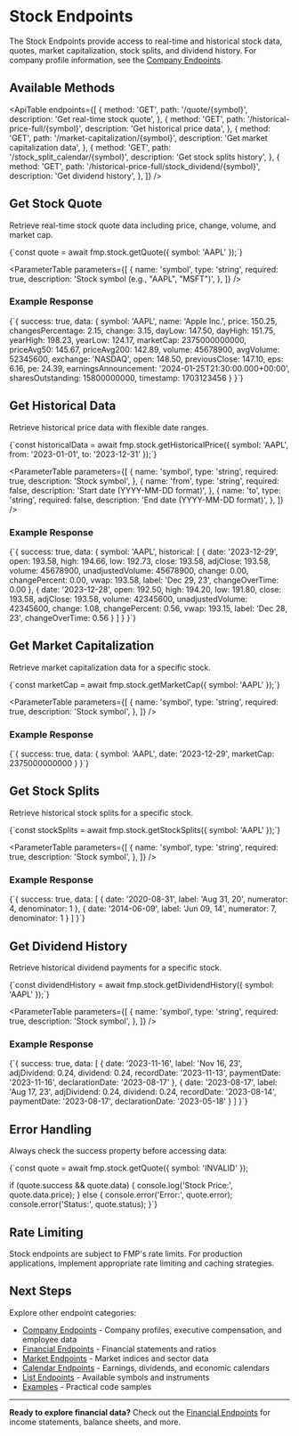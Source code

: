 # Stock Endpoints

The Stock Endpoints provide access to real-time and historical stock data, quotes, market capitalization, stock splits, and dividend history. For company profile information, see the [Company Endpoints](/docs/api/company).

## Available Methods

<ApiTable
  endpoints={[
    {
      method: 'GET',
      path: '/quote/{symbol}',
      description: 'Get real-time stock quote',
    },
    {
      method: 'GET',
      path: '/historical-price-full/{symbol}',
      description: 'Get historical price data',
    },
    {
      method: 'GET',
      path: '/market-capitalization/{symbol}',
      description: 'Get market capitalization data',
    },
    {
      method: 'GET',
      path: '/stock_split_calendar/{symbol}',
      description: 'Get stock splits history',
    },
    {
      method: 'GET',
      path: '/historical-price-full/stock_dividend/{symbol}',
      description: 'Get dividend history',
    },
  ]}
/>

## Get Stock Quote

Retrieve real-time stock quote data including price, change, volume, and market cap.

<CodeBlock language="typescript">
  {`const quote = await fmp.stock.getQuote({ symbol: 'AAPL' });`}
</CodeBlock>

<ParameterTable
  parameters={[
    {
      name: 'symbol',
      type: 'string',
      required: true,
      description: 'Stock symbol (e.g., "AAPL", "MSFT")',
    },
  ]}
/>

### Example Response

<CodeBlock language="typescript">
  {`{
    success: true,
    data: {      
      symbol: 'AAPL',
      name: 'Apple Inc.',
      price: 150.25,
      changesPercentage: 2.15,
      change: 3.15,
      dayLow: 147.50,
      dayHigh: 151.75,
      yearHigh: 198.23,
      yearLow: 124.17,
      marketCap: 2375000000000,
      priceAvg50: 145.67,
      priceAvg200: 142.89,
      volume: 45678900,
      avgVolume: 52345600,
      exchange: 'NASDAQ',
      open: 148.50,
      previousClose: 147.10,
      eps: 6.16,
      pe: 24.39,
      earningsAnnouncement: '2024-01-25T21:30:00.000+00:00',
      sharesOutstanding: 15800000000,
      timestamp: 1703123456
    }
}`}
</CodeBlock>

## Get Historical Data

Retrieve historical price data with flexible date ranges.

<CodeBlock language="typescript">
  {`const historicalData = await fmp.stock.getHistoricalPrice({
    symbol: 'AAPL',
    from: '2023-01-01',
    to: '2023-12-31'
});`}
</CodeBlock>

<ParameterTable
  parameters={[
    {
      name: 'symbol',
      type: 'string',
      required: true,
      description: 'Stock symbol',
    },
    {
      name: 'from',
      type: 'string',
      required: false,
      description: 'Start date (YYYY-MM-DD format)',
    },
    {
      name: 'to',
      type: 'string',
      required: false,
      description: 'End date (YYYY-MM-DD format)',
    },
  ]}
/>

### Example Response

<CodeBlock language="typescript">
  {`{
    success: true,
    data: {
      symbol: 'AAPL',
      historical: [
        {
          date: '2023-12-29',
          open: 193.58,
          high: 194.66,
          low: 192.73,
          close: 193.58,
          adjClose: 193.58,
          volume: 45678900,
          unadjustedVolume: 45678900,
          change: 0.00,
          changePercent: 0.00,
          vwap: 193.58,
          label: 'Dec 29, 23',
          changeOverTime: 0.00
        },
        {
          date: '2023-12-28',
          open: 192.50,
          high: 194.20,
          low: 191.80,
          close: 193.58,
          adjClose: 193.58,
          volume: 42345600,
          unadjustedVolume: 42345600,
          change: 1.08,
          changePercent: 0.56,
          vwap: 193.15,
          label: 'Dec 28, 23',
          changeOverTime: 0.56
        }
      ]
    }
}`}
</CodeBlock>

## Get Market Capitalization

Retrieve market capitalization data for a specific stock.

<CodeBlock language="typescript">
  {`const marketCap = await fmp.stock.getMarketCap({ symbol: 'AAPL' });`}
</CodeBlock>

<ParameterTable
  parameters={[
    {
      name: 'symbol',
      type: 'string',
      required: true,
      description: 'Stock symbol',
    },
  ]}
/>

### Example Response

<CodeBlock language="typescript">
  {`{
    success: true,
    data: {
      symbol: 'AAPL',
      date: '2023-12-29',
      marketCap: 2375000000000
    }
}`}
</CodeBlock>

## Get Stock Splits

Retrieve historical stock splits for a specific stock.

<CodeBlock language="typescript">
  {`const stockSplits = await fmp.stock.getStockSplits({ symbol: 'AAPL' });`}
</CodeBlock>

<ParameterTable
  parameters={[
    {
      name: 'symbol',
      type: 'string',
      required: true,
      description: 'Stock symbol',
    },
  ]}
/>

### Example Response

<CodeBlock language="typescript">
  {`{
    success: true,
    data: [
      {
        date: '2020-08-31',
        label: 'Aug 31, 20',
        numerator: 4,
        denominator: 1
      },
      {
        date: '2014-06-09',
        label: 'Jun 09, 14',
        numerator: 7,
        denominator: 1
      }
    ]
}`}
</CodeBlock>

## Get Dividend History

Retrieve historical dividend payments for a specific stock.

<CodeBlock language="typescript">
  {`const dividendHistory = await fmp.stock.getDividendHistory({ symbol: 'AAPL' });`}
</CodeBlock>

<ParameterTable
  parameters={[
    {
      name: 'symbol',
      type: 'string',
      required: true,
      description: 'Stock symbol',
    },
  ]}
/>

### Example Response

<CodeBlock language="typescript">
  {`{
    success: true,
    data: [
      {
        date: '2023-11-16',
        label: 'Nov 16, 23',
        adjDividend: 0.24,
        dividend: 0.24,
        recordDate: '2023-11-13',
        paymentDate: '2023-11-16',
        declarationDate: '2023-08-17'
      },
      {
        date: '2023-08-17',
        label: 'Aug 17, 23',
        adjDividend: 0.24,
        dividend: 0.24,
        recordDate: '2023-08-14',
        paymentDate: '2023-08-17',
        declarationDate: '2023-05-18'
      }
    ]
}`}
</CodeBlock>

## Error Handling

Always check the success property before accessing data:

<CodeBlock language="typescript">
{`const quote = await fmp.stock.getQuote({ symbol: 'INVALID' });

if (quote.success && quote.data) {
console.log('Stock Price:', quote.data.price);
} else {
console.error('Error:', quote.error);
console.error('Status:', quote.status);
}`}

</CodeBlock>

## Rate Limiting

Stock endpoints are subject to FMP's rate limits. For production applications, implement appropriate rate limiting and caching strategies.

## Next Steps

Explore other endpoint categories:

- [Company Endpoints](/docs/api/company) - Company profiles, executive compensation, and employee data
- [Financial Endpoints](/docs/api/financial) - Financial statements and ratios
- [Market Endpoints](/docs/api/market) - Market indices and sector data
- [Calendar Endpoints](/docs/api/calendar) - Earnings, dividends, and economic calendars
- [List Endpoints](/docs/api/list) - Available symbols and instruments
- [Examples](/docs/examples) - Practical code samples

---

**Ready to explore financial data?** Check out the [Financial Endpoints](/docs/api/financial) for income statements, balance sheets, and more.
